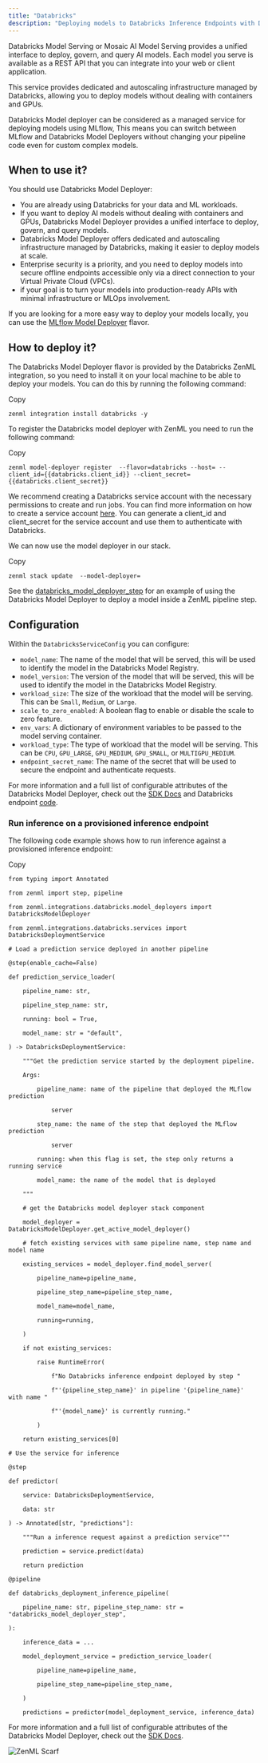```yaml
---
title: "Databricks"
description: "Deploying models to Databricks Inference Endpoints with Databricks"
---
```


Databricks Model Serving or Mosaic AI Model Serving provides a unified interface to deploy, govern, and query AI models. Each model you serve is available as a REST API that you can integrate into your web or client application.

This service provides dedicated and autoscaling infrastructure managed by Databricks, allowing you to deploy models without dealing with containers and GPUs.

Databricks Model deployer can be considered as a managed service for deploying models using MLflow, This means you can switch between MLflow and Databricks Model Deployers without changing your pipeline code even for custom complex models.

## When to use it?

You should use Databricks Model Deployer:

* You are already using Databricks for your data and ML workloads.
* If you want to deploy AI models without dealing with containers and GPUs, Databricks Model Deployer provides a unified interface to deploy, govern, and query models.
* Databricks Model Deployer offers dedicated and autoscaling infrastructure managed by Databricks, making it easier to deploy models at scale.
* Enterprise security is a priority, and you need to deploy models into secure offline endpoints accessible only via a direct connection to your Virtual Private Cloud (VPCs).
* if your goal is to turn your models into production-ready APIs with minimal infrastructure or MLOps involvement.

If you are looking for a more easy way to deploy your models locally, you can use the [MLflow Model Deployer](/stack-components/model-deployers/mlflow) flavor.

## How to deploy it?

The Databricks Model Deployer flavor is provided by the Databricks ZenML integration, so you need to install it on your local machine to be able to deploy your models. You can do this by running the following command:

Copy

```
zenml integration install databricks -y
```

To register the Databricks model deployer with ZenML you need to run the following command:

Copy

```
zenml model-deployer register  --flavor=databricks --host= --client_id={{databricks.client_id}} --client_secret={{databricks.client_secret}}
```

We recommend creating a Databricks service account with the necessary permissions to create and run jobs. You can find more information on how to create a service account [here](https://docs.databricks.com/dev-tools/api/latest/authentication.html). You can generate a client\_id and client\_secret for the service account and use them to authenticate with Databricks.

We can now use the model deployer in our stack.

Copy

```
zenml stack update  --model-deployer=
```

See the [databricks\_model\_deployer\_step](https://sdkdocs.zenml.io/latest/integration%5Fcode%5Fdocs/integrations-databricks/#zenml.integrations.databricks.steps.databricks%5Fdeployer.databricks%5Fmodel%5Fdeployer%5Fstep) for an example of using the Databricks Model Deployer to deploy a model inside a ZenML pipeline step.

## Configuration

Within the `DatabricksServiceConfig` you can configure:

* `model_name`: The name of the model that will be served, this will be used to identify the model in the Databricks Model Registry.
* `model_version`: The version of the model that will be served, this will be used to identify the model in the Databricks Model Registry.
* `workload_size`: The size of the workload that the model will be serving. This can be `Small`, `Medium`, or `Large`.
* `scale_to_zero_enabled`: A boolean flag to enable or disable the scale to zero feature.
* `env_vars`: A dictionary of environment variables to be passed to the model serving container.
* `workload_type`: The type of workload that the model will be serving. This can be `CPU`, `GPU_LARGE`, `GPU_MEDIUM`, `GPU_SMALL`, or `MULTIGPU_MEDIUM`.
* `endpoint_secret_name`: The name of the secret that will be used to secure the endpoint and authenticate requests.

For more information and a full list of configurable attributes of the Databricks Model Deployer, check out the [SDK Docs](https://sdkdocs.zenml.io/latest/integration%5Fcode%5Fdocs/integrations-databricks/#zenml.integrations.databricks.model%5Fdeployers) and Databricks endpoint [code](https://github.com/databricks/databricks%5Fhub/blob/5e3b603ccc7cd6523d998e75f82848215abf9415/src/databricks%5Fhub/hf%5Fapi.py#L6957).

### Run inference on a provisioned inference endpoint

The following code example shows how to run inference against a provisioned inference endpoint:

Copy

```
from typing import Annotated

from zenml import step, pipeline

from zenml.integrations.databricks.model_deployers import DatabricksModelDeployer

from zenml.integrations.databricks.services import DatabricksDeploymentService

# Load a prediction service deployed in another pipeline

@step(enable_cache=False)

def prediction_service_loader(

    pipeline_name: str,

    pipeline_step_name: str,

    running: bool = True,

    model_name: str = "default",

) -> DatabricksDeploymentService:

    """Get the prediction service started by the deployment pipeline.

    Args:

        pipeline_name: name of the pipeline that deployed the MLflow prediction

            server

        step_name: the name of the step that deployed the MLflow prediction

            server

        running: when this flag is set, the step only returns a running service

        model_name: the name of the model that is deployed

    """

    # get the Databricks model deployer stack component

    model_deployer = DatabricksModelDeployer.get_active_model_deployer()

    # fetch existing services with same pipeline name, step name and model name

    existing_services = model_deployer.find_model_server(

        pipeline_name=pipeline_name,

        pipeline_step_name=pipeline_step_name,

        model_name=model_name,

        running=running,

    )

    if not existing_services:

        raise RuntimeError(

            f"No Databricks inference endpoint deployed by step "

            f"'{pipeline_step_name}' in pipeline '{pipeline_name}' with name "

            f"'{model_name}' is currently running."

        )

    return existing_services[0]

# Use the service for inference

@step

def predictor(

    service: DatabricksDeploymentService,

    data: str

) -> Annotated[str, "predictions"]:

    """Run a inference request against a prediction service"""

    prediction = service.predict(data)

    return prediction

@pipeline

def databricks_deployment_inference_pipeline(

    pipeline_name: str, pipeline_step_name: str = "databricks_model_deployer_step",

):

    inference_data = ...

    model_deployment_service = prediction_service_loader(

        pipeline_name=pipeline_name,

        pipeline_step_name=pipeline_step_name,

    )

    predictions = predictor(model_deployment_service, inference_data)
```

For more information and a full list of configurable attributes of the Databricks Model Deployer, check out the [SDK Docs](https://sdkdocs.zenml.io/latest/integration%5Fcode%5Fdocs/integrations-databricks/#zenml.integrations.databricks.model%5Fdeployers).

![ZenML Scarf](/images/stack-components/model-deployers)